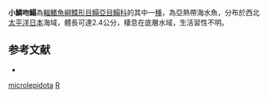 {{Speciesbox
| taxon = Rhinosolea microlepidota
| binomial_authority = [[Fowler|Fowler]], 1946
| status = NE
| status_system = IUCN3.1
}}

'''小鱗吻鰨'''為[[輻鰭魚綱|輻鰭魚綱]][[鰈形目|鰈形目]][[鰨亞目|鰨亞目]][[鰨科|鰨科]]的其中一[[種|種]]，為亞熱帶海水魚，分布於西北[[太平洋|太平洋]][[日本|日本]]海域，體長可達2.4公分，棲息在底層水域，生活習性不明。

==参考文献==
*{{FishBase_species|genus=Rhinosolea|species=microlepidota|year=2014|month=4}}

{{魚類小作品}}
{{Taxonbar}}
[[Category:吻鰨屬|microlepidota]]
[[Category:1946年描述的鱼类|R]]